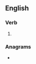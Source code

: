 ==English==

===Verb===
{{head|en|verb form}}

# {{present participle of|en|wrest|nocat=1}}

===Anagrams===
* {{anagrams|en|a=eginrstw|Wingerts|strewing|wringest}}
